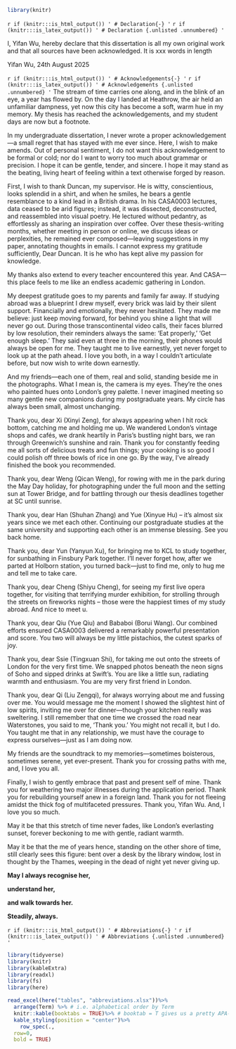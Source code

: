 ```{=latex}
\pagenumbering{roman}
```

```r
library(knitr)
```


`r if (knitr:::is_html_output()) '
# Declaration{-}
'`
`r if (knitr:::is_latex_output()) '
# Declaration {.unlisted .unnumbered}
'`

I, Yifan Wu, hereby declare that this dissertation is all my own original work and that all sources have been acknowledged. It is xxx words in length

Yifan Wu, 24th August 2025

`r if (knitr:::is_html_output()) '
# Acknowledgements{-}
'`
`r if (knitr:::is_latex_output()) '
# Acknowledgements {.unlisted .unnumbered}
'`
The stream of time carries one along, and in the blink of an eye, a year has flowed by. On the day I landed at Heathrow, the air held an unfamiliar dampness, yet now this city has become a soft, warm hue in my memory. My thesis has reached the acknowledgements, and my student days are now but a footnote.

In my undergraduate dissertation, I never wrote a proper acknowledgement—a small regret that has stayed with me ever since. Here, I wish to make amends. Out of personal sentiment, I do not want this acknowledgement to be formal or cold; nor do I want to worry too much about grammar or precision. I hope it can be gentle, tender, and sincere. I hope it may stand as the beating, living heart of feeling within a text otherwise forged by reason.

First, I wish to thank Duncan, my supervisor. He is witty, conscientious, looks splendid in a shirt, and when he smiles, he bears a gentle resemblance to a kind lead in a British drama. In his CASA0003 lectures, data ceased to be arid figures; instead, it was dissected, deconstructed, and reassembled into visual poetry. He lectured without pedantry, as effortlessly as sharing an inspiration over coffee. Over these thesis-writing months, whether meeting in person or online, we discuss ideas or perplexities, he remained ever composed—leaving suggestions in my paper, annotating thoughts in emails. I cannot express my gratitude sufficiently, Dear Duncan. It is he who has kept alive my passion for knowledge.

My thanks also extend to every teacher encountered this year. And CASA—this place feels to me like an endless academic gathering in London.

My deepest gratitude goes to my parents and family far away. If studying abroad was a blueprint I drew myself, every brick was laid by their silent support. Financially and emotionally, they never hesitated. They made me believe: just keep moving forward, for behind you shine a light that will never go out. During those transcontinental video calls, their faces blurred by low resolution, their reminders always the same: ‘Eat properly,’ ‘Get enough sleep.’ They said even at three in the morning, their phones would always be open for me. They taught me to live earnestly, yet never forget to look up at the path ahead. I love you both, in a way I couldn't articulate before, but now wish to write down earnestly.

And my friends—each one of them, real and solid, standing beside me in the photographs. What I mean is, the camera is my eyes. They’re the ones who painted hues onto London’s grey palette. I never imagined meeting so many gentle new companions during my postgraduate years. My circle has always been small, almost unchanging. 

Thank you, dear Xi (Xinyi Zeng), for always appearing when I hit rock bottom, catching me and holding me up. We wandered London's vintage shops and cafés, we drank heartily in Paris's bustling night bars, we ran through Greenwich's sunshine and rain. Thank you for constantly feeding me all sorts of delicious treats and fun things; your cooking is so good I could polish off three bowls of rice in one go. By the way, I've already finished the book you recommended. 

Thank you, dear Weng (Qican Weng), for rowing with me in the park during the May Day holiday, for photographing under the full moon and the setting sun at Tower Bridge, and for battling through our thesis deadlines together at SC until sunrise. 

Thank you, dear Han (Shuhan Zhang) and Yue (Xinyue Hu) – it's almost six years since we met each other. Continuing our postgraduate studies at the same university and supporting each other is an immense blessing. See you back home.

Thank you, dear Yun (Yanyun Xu), for bringing me to KCL to study together, for sunbathing in Finsbury Park together. I'll never forget how, after we parted at Holborn station, you turned back—just to find me, only to hug me and tell me to take care.

Thank you, dear Cheng (Shiyu Cheng), for seeing my first live opera together, for visiting that terrifying murder exhibition, for strolling through the streets on fireworks nights – those were the happiest times of my study abroad. And nice to meet u.

Thank you, dear Qiu (Yue Qiu) and Bababoi (Borui Wang). Our combined efforts ensured CASA0003 delivered a remarkably powerful presentation and score. You two will always be my little pistachios, the cutest sparks of joy.

Thank you, dear Ssie (Tingxuan Shi), for taking me out onto the streets of London for the very first time. We snapped photos beneath the neon signs of Soho and sipped drinks at Swift's. You are like a little sun, radiating warmth and enthusiasm. You are my very first friend in London.

Thank you, dear Qi (Liu Zengqi), for always worrying about me and fussing over me. You would message me the moment I showed the slightest hint of low spirits, inviting me over for dinner—though your kitchen really was sweltering. I still remember that one time we crossed the road near Waterstones, you said to me, ‘Thank you.’ You might not recall it, but I do. You taught me that in any relationship, we must have the courage to express ourselves—just as I am doing now. 

My friends are the soundtrack to my memories—sometimes boisterous, sometimes serene, yet ever-present. Thank you for crossing paths with me, and, I love you all.

Finally, I wish to gently embrace that past and present self of mine. Thank you for weathering two major illnesses during the application period. Thank you for rebuilding yourself anew in a foreign land. Thank you for not fleeing amidst the thick fog of multifaceted pressures. Thank you, Yifan Wu. And, I love you so much.

May it be that this stretch of time never fades, like London's everlasting sunset, forever beckoning to me with gentle, radiant warmth.

May it be that the me of years hence, standing on the other shore of time, still clearly sees this figure: bent over a desk by the library window, lost in thought by the Thames, weeping in the dead of night yet never giving up.

**May I always recognise her,**

**understand her,**

**and walk towards her.** 

**Steadily, always.**



```{=latex}
% Trigger ToC creation in LaTeX
\setcounter{tocdepth}{3}
\tableofcontents
\listoffigures
\listoftables
```

`r if (knitr:::is_html_output()) '
# Abbreviations{-}
'`
`r if (knitr:::is_latex_output()) '
# Abbreviations {.unlisted .unnumbered}
'`

```r
library(tidyverse)
library(knitr)
library(kableExtra)
library(readxl)
library(fs)
library(here)

read_excel(here("tables", "abbreviations.xlsx"))%>%
  arrange(Term) %>% # i.e. alphabetical order by Term
  knitr::kable(booktabs = TRUE)%>% # booktab = T gives us a pretty APA-ish table
  kable_styling(position = "center")%>%
    row_spec(.,
  row=0,
  bold = TRUE)
```

